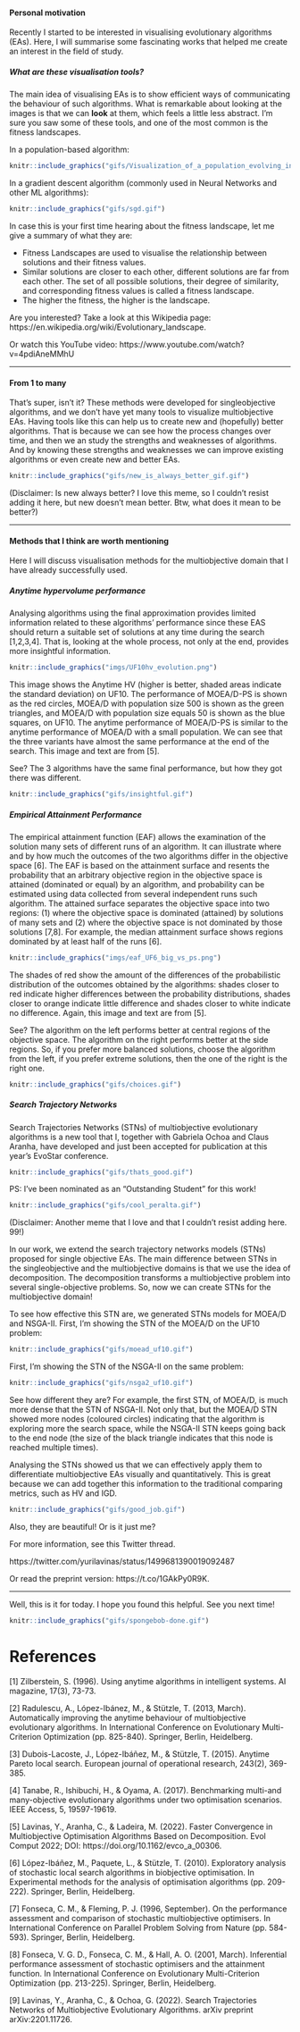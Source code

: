#### Personal motivation

Recently I started to be interested in visualising evolutionary algorithms (EAs). Here, I will summarise some fascinating works that helped me create an interest in the field of study.

##### What are these visualisation tools?

The main idea of visualising EAs is to show efficient ways of communicating the behaviour of such algorithms. What is remarkable about looking at the images is that we can **look** at them, which feels a little less abstract. I’m sure you saw some of these tools, and one of the most common is the fitness landscapes.

In a population-based algorithm:

```r
knitr::include_graphics("gifs/Visualization_of_a_population_evolving_in_a_static_fitness_landscape.gif")
```

In a gradient descent algorithm (commonly used in Neural Networks and other ML algorithms):


```r
knitr::include_graphics("gifs/sgd.gif")
```


In case this is your first time hearing about the fitness landscape, let me give a summary of what they are:

- Fitness Landscapes are used to visualise the relationship between
solutions and their fitness values.
- Similar solutions are closer to each other, different solutions are far
from each other.
The set of all possible solutions, their degree of similarity, and 
corresponding fitness values is called a fitness landscape.
- The higher the fitness, the higher is the landscape.

Are you interested? Take a look at this Wikipedia page: https://en.wikipedia.org/wiki/Evolutionary_landscape.

Or watch this YouTube video: https://www.youtube.com/watch?v=4pdiAneMMhU

----- 

#### From 1 to many

That’s super, isn’t it? These methods were developed for singleobjective algorithms, and we don’t have yet many tools to visualize multiobjective EAs. Having tools like this can help us to create new and (hopefully) better algorithms. That is because we can see how the process changes over time, and then we an study the strengths and weaknesses of algorithms. And by knowing these strengths and weaknesses we can improve existing algorithms or even create new and better EAs. 


```r
knitr::include_graphics("gifs/new_is_always_better_gif.gif")
```

(Disclaimer: Is new always better? I love this meme, so I couldn't resist adding it here, but new doesn't mean better. Btw, what does it mean to be better?)

----- 
  
#### Methods that I think are worth mentioning
  
Here I will discuss visualisation methods for the multiobjective domain that I have already successfully used. 

##### Anytime hypervolume performance

Analysing algorithms using the final approximation provides limited information related to these algorithms’ performance since these EAS should return a suitable set of solutions at any time during the search [1,2,3,4]. That is, looking at the whole process, not only at the end, provides more insightful information.

```r
knitr::include_graphics("imgs/UF10hv_evolution.png")
```


This image shows the Anytime HV (higher is better, shaded areas indicate the standard deviation) on UF10. The performance of MOEA/D-PS is shown as the red circles, MOEA/D with population size 500 is shown as the green triangles, and MOEA/D with population size equals 50 is shown as the blue squares, on UF10. The anytime performance of MOEA/D-PS is similar to the anytime performance of MOEA/D with a small population. We can see that the three variants have almost the same performance at the end of the search. This image and text are from [5].

See? The 3 algorithms have the same final performance, but how they got there was different.


```r
knitr::include_graphics("gifs/insightful.gif")
```


##### Empirical Attainment Performance

The empirical attainment function (EAF) allows the examination of the solution many sets of different runs of an algorithm. It can illustrate where and by how much the outcomes of the two algorithms differ in the objective space [6]. The EAF is based on the attainment surface and resents the probability that an arbitrary objective region in the objective space is attained (dominated or equal) by an algorithm, and probability can be estimated using data collected from several independent runs such algorithm. The attained surface separates the objective space into two regions: (1) where the objective space is dominated (attained) by solutions of many sets and (2) where the objective space is not dominated by those solutions [7,8]. For example, the median attainment surface shows regions dominated by at least half of the runs [6].


```r
knitr::include_graphics("imgs/eaf_UF6_big_vs_ps.png")
```

The shades of red show the amount of the differences of the probabilistic distribution of the outcomes obtained by the algorithms: shades closer to red indicate higher differences between the probability distributions, shades closer to orange indicate little difference and shades closer to white indicate no difference. Again, this image and text are from [5].

See? The algorithm on the left performs better at central regions of the objective space. The algorithm on the right performs better at the side regions. So, if you prefer more balanced solutions, choose the algorithm from the left, if you prefer extreme solutions, then the one of the right is the right one.

```r
knitr::include_graphics("gifs/choices.gif")
```

##### Search Trajectory Networks 

Search Trajectories Networks (STNs) of multiobjective evolutionary algorithms is a new tool that I, together with Gabriela Ochoa and Claus Aranha, have developed and just been accepted for publication at this year’s EvoStar conference.


```r
knitr::include_graphics("gifs/thats_good.gif")
```

PS: I've been nominated as an "Outstanding Student" for this work!


```r
knitr::include_graphics("gifs/cool_peralta.gif")
```

(Disclaimer: Another meme that I love and that I couldn't resist adding here. 99!)

In our work, we extend the search trajectory networks models (STNs) proposed for single objective EAs. The main difference between STNs in the singleobjective and the multiobjective domains is that we use the idea of decomposition. The decomposition transforms a multiobjective problem into several single-objective problems. So, now we can create STNs for the multiobjective domain!

To see how effective this STN are, we generated STNs models for MOEA/D and NSGA-II. First, I'm showing the STN of the MOEA/D on the UF10 problem: 

```r
knitr::include_graphics("gifs/moead_uf10.gif")
```

First, I'm showing the STN of the NSGA-II on the same problem:

```r
knitr::include_graphics("gifs/nsga2_uf10.gif")
```

See how different they are? For example, the first STN, of MOEA/D, is much more dense that the STN of NSGA-II. Not only that, but the MOEA/D STN showed more nodes (coloured circles) indicating that the algorithm is exploring more the search space, while the NSGA-II STN keeps going back to the end node (the size of the black triangle indicates that this node is reached multiple times).

Analysing the STNs showed us that we can effectively apply them to differentiate multiobjective EAs visually and quantitatively. This is great because we can add together this information to the traditional comparing metrics, such as HV and IGD.

```r
knitr::include_graphics("gifs/good_job.gif")
```


Also, they are beautiful! Or is it just me?

For more information, see this Twitter thread.

https://twitter.com/yurilavinas/status/1499681390019092487

Or read the preprint version: https://t.co/1GAkPy0R9K.

----- 

Well, this is it for today. I hope you found this helpful. See you next time!

```r
knitr::include_graphics("gifs/spongebob-done.gif")
```


# References

[1] Zilberstein, S. (1996). Using anytime algorithms in intelligent systems. AI magazine, 17(3), 73-73.

[2] Radulescu, A., López-Ibánez, M., & Stützle, T. (2013, March). Automatically improving the anytime behaviour of multiobjective evolutionary algorithms. In International Conference on Evolutionary Multi-Criterion Optimization (pp. 825-840). Springer, Berlin, Heidelberg. 

[3] Dubois-Lacoste, J., López-Ibáñez, M., & Stützle, T. (2015). Anytime Pareto local search. European journal of operational research, 243(2), 369-385.

[4] Tanabe, R., Ishibuchi, H., & Oyama, A. (2017). Benchmarking multi-and many-objective evolutionary algorithms under two optimisation scenarios. IEEE Access, 5, 19597-19619.

[5] Lavinas, Y., Aranha, C., & Ladeira, M. (2022). Faster Convergence in Multiobjective Optimisation Algorithms Based on Decomposition. Evol Comput 2022; DOI: https://doi.org/10.1162/evco_a_00306.

[6] López-Ibáñez, M., Paquete, L., & Stützle, T. (2010). Exploratory analysis of stochastic local search algorithms in biobjective optimisation. In Experimental methods for the analysis of optimisation algorithms (pp. 209-222). Springer, Berlin, Heidelberg.

[7] Fonseca, C. M., & Fleming, P. J. (1996, September). On the performance assessment and comparison of stochastic multiobjective optimisers. In International Conference on Parallel Problem Solving from Nature (pp. 584-593). Springer, Berlin, Heidelberg.

[8] Fonseca, V. G. D., Fonseca, C. M., & Hall, A. O. (2001, March). Inferential performance assessment of stochastic optimisers and the attainment function. In International Conference on Evolutionary Multi-Criterion Optimization (pp. 213-225). Springer, Berlin, Heidelberg.

[9] Lavinas, Y., Aranha, C., & Ochoa, G. (2022). Search Trajectories Networks of Multiobjective Evolutionary Algorithms. arXiv preprint arXiv:2201.11726.